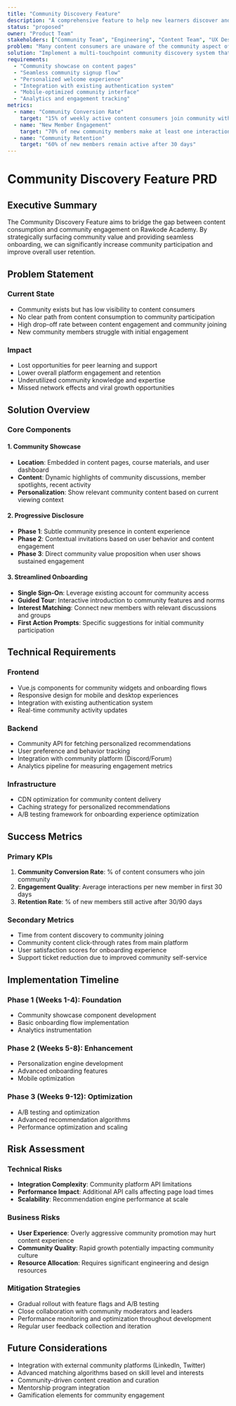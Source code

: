 ```yaml
---
title: "Community Discovery Feature"
description: "A comprehensive feature to help new learners discover and engage with the Rawkode Academy community"
status: "proposed"
owner: "Product Team"
stakeholders: ["Community Team", "Engineering", "Content Team", "UX Design"]
problem: "Many content consumers are unaware of the community aspect of Rawkode Academy, leading to missed opportunities for engagement, peer learning, and long-term retention"
solution: "Implement a multi-touchpoint community discovery system that surfaces community value at key moments in the user journey"
requirements:
  - "Community showcase on content pages"
  - "Seamless community signup flow"
  - "Personalized welcome experience"
  - "Integration with existing authentication system"
  - "Mobile-optimized community interface"
  - "Analytics and engagement tracking"
metrics:
  - name: "Community Conversion Rate"
    target: "15% of weekly active content consumers join community within 30 days"
  - name: "New Member Engagement"
    target: "70% of new community members make at least one interaction within first week"
  - name: "Community Retention"
    target: "60% of new members remain active after 30 days"
---
```


# Community Discovery Feature PRD

## Executive Summary

The Community Discovery Feature aims to bridge the gap between content consumption and community engagement on Rawkode Academy. By strategically surfacing community value and providing seamless onboarding, we can significantly increase community participation and improve overall user retention.

## Problem Statement

### Current State
- Community exists but has low visibility to content consumers
- No clear path from content consumption to community participation
- High drop-off rate between content engagement and community joining
- New community members struggle with initial engagement

### Impact
- Lost opportunities for peer learning and support
- Lower overall platform engagement and retention
- Underutilized community knowledge and expertise
- Missed network effects and viral growth opportunities

## Solution Overview

### Core Components

#### 1. Community Showcase
- **Location**: Embedded in content pages, course materials, and user dashboard
- **Content**: Dynamic highlights of community discussions, member spotlights, recent activity
- **Personalization**: Show relevant community content based on current viewing context

#### 2. Progressive Disclosure
- **Phase 1**: Subtle community presence in content experience
- **Phase 2**: Contextual invitations based on user behavior and content engagement
- **Phase 3**: Direct community value proposition when user shows sustained engagement

#### 3. Streamlined Onboarding
- **Single Sign-On**: Leverage existing account for community access
- **Guided Tour**: Interactive introduction to community features and norms
- **Interest Matching**: Connect new members with relevant discussions and groups
- **First Action Prompts**: Specific suggestions for initial community participation

## Technical Requirements

### Frontend
- Vue.js components for community widgets and onboarding flows
- Responsive design for mobile and desktop experiences
- Integration with existing authentication system
- Real-time community activity updates

### Backend
- Community API for fetching personalized recommendations
- User preference and behavior tracking
- Integration with community platform (Discord/Forum)
- Analytics pipeline for measuring engagement metrics

### Infrastructure
- CDN optimization for community content delivery
- Caching strategy for personalized recommendations
- A/B testing framework for onboarding experience optimization

## Success Metrics

### Primary KPIs
1. **Community Conversion Rate**: % of content consumers who join community
2. **Engagement Quality**: Average interactions per new member in first 30 days
3. **Retention Rate**: % of new members still active after 30/90 days

### Secondary Metrics
- Time from content discovery to community joining
- Community content click-through rates from main platform
- User satisfaction scores for onboarding experience
- Support ticket reduction due to improved community self-service

## Implementation Timeline

### Phase 1 (Weeks 1-4): Foundation
- Community showcase component development
- Basic onboarding flow implementation
- Analytics instrumentation

### Phase 2 (Weeks 5-8): Enhancement
- Personalization engine development
- Advanced onboarding features
- Mobile optimization

### Phase 3 (Weeks 9-12): Optimization
- A/B testing and optimization
- Advanced recommendation algorithms
- Performance optimization and scaling

## Risk Assessment

### Technical Risks
- **Integration Complexity**: Community platform API limitations
- **Performance Impact**: Additional API calls affecting page load times
- **Scalability**: Recommendation engine performance at scale

### Business Risks
- **User Experience**: Overly aggressive community promotion may hurt content experience
- **Community Quality**: Rapid growth potentially impacting community culture
- **Resource Allocation**: Requires significant engineering and design resources

### Mitigation Strategies
- Gradual rollout with feature flags and A/B testing
- Close collaboration with community moderators and leaders
- Performance monitoring and optimization throughout development
- Regular user feedback collection and iteration

## Future Considerations

- Integration with external community platforms (LinkedIn, Twitter)
- Advanced matching algorithms based on skill level and interests
- Community-driven content creation and curation
- Mentorship program integration
- Gamification elements for community engagement